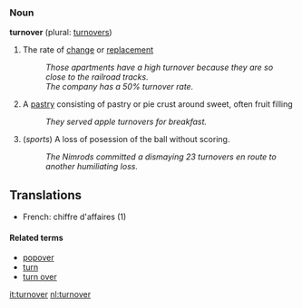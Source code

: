 === Noun ===
'''turnover''' (plural: [[turnovers]])

# The rate of [[change]] or [[replacement]]
#: ''Those apartments have a high turnover because they are so close to the railroad tracks.''
#: ''The company has a 50% turnover rate.''
# A [[pastry]] consisting of pastry or pie crust around sweet, often fruit filling
#: ''They served apple turnovers for breakfast.''
# (''sports'') A loss of posession of the ball without scoring.
#: ''The Nimrods committed a dismaying 23 turnovers en route to another humiliating loss.''

==Translations==
*French: chiffre d'affaires (1)

====Related terms====
*[[popover]]
*[[turn]]
*[[turn over]]

[[it:turnover]]
[[nl:turnover]]